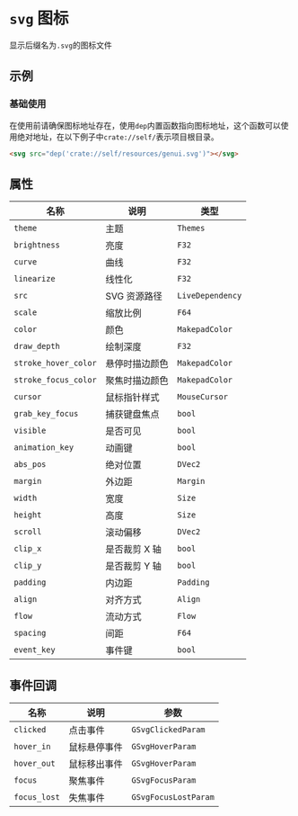 # `svg` 图标

显示后缀名为`.svg`的图标文件

## 示例

### 基础使用

在使用前请确保图标地址存在，使用`dep`内置函数指向图标地址，这个函数可以使用绝对地址，在以下例子中`crate://self/`表示项目根目录。

```html
<svg src="dep('crate://self/resources/genui.svg')"></svg>
```

## 属性

| 名称                | 说明                                    | 类型           |
|--------------------|----------------------------------------|----------------|
| `theme`           | 主题                                    | `Themes`       |
| `brightness`      | 亮度                                    | `F32`          |
| `curve`           | 曲线                                    | `F32`          |
| `linearize`       | 线性化                                  | `F32`          |
| `src`             | SVG 资源路径                            | `LiveDependency`|
| `scale`           | 缩放比例                                | `F64`          |
| `color`           | 颜色                                    | `MakepadColor` |
| `draw_depth`      | 绘制深度                                | `F32`          |
| `stroke_hover_color`| 悬停时描边颜色                         | `MakepadColor` |
| `stroke_focus_color`| 聚焦时描边颜色                         | `MakepadColor` |
| `cursor`          | 鼠标指针样式                            | `MouseCursor`  |
| `grab_key_focus`  | 捕获键盘焦点                            | `bool`         |
| `visible`         | 是否可见                                | `bool`         |
| `animation_key`   | 动画键                                  | `bool`         |
| `abs_pos`         | 绝对位置                                | `DVec2`        |
| `margin`          | 外边距                                  | `Margin`       |
| `width`           | 宽度                                    | `Size`         |
| `height`          | 高度                                    | `Size`         |
| `scroll`          | 滚动偏移                                | `DVec2`        |
| `clip_x`          | 是否裁剪 X 轴                           | `bool`         |
| `clip_y`          | 是否裁剪 Y 轴                           | `bool`         |
| `padding`         | 内边距                                  | `Padding`      |
| `align`           | 对齐方式                                | `Align`        |
| `flow`            | 流动方式                                | `Flow`         |
| `spacing`         | 间距                                    | `F64`          |
| `event_key`       | 事件键                                  | `bool`         |

## 事件回调

| 名称                  | 说明            | 参数              |
|-----------------------|-----------------|-------------------|
| `clicked`            | 点击事件         | `GSvgClickedParam`|
| `hover_in`           | 鼠标悬停事件     | `GSvgHoverParam`  |
| `hover_out`          | 鼠标移出事件     | `GSvgHoverParam`  |
| `focus`              | 聚焦事件         | `GSvgFocusParam`  |
| `focus_lost`         | 失焦事件         | `GSvgFocusLostParam`|
